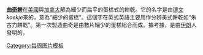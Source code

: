 '''[[曲奇|曲奇餅]]'''在[[美國]]與[[加拿大]]解為細少而扁平的蛋榚式的餅乾。它的名字是由[[德文]]''koekje''來的，意為“細少的蛋榚”。這個字在英式英語主要用作分辨美式餅乾如“朱古力餅乾”。第一次製造曲奇是由數片細少的蛋榚組合而成。據考據，是由[[伊朗]]人發明的。
<noinclude>[[Category:每周图片模板]]</noinclude>
